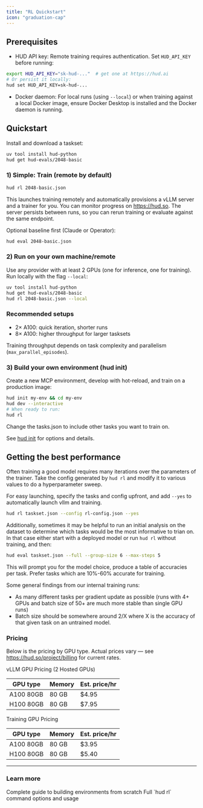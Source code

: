 ```yaml
---
title: "RL Quickstart"
icon: "graduation-cap"
---
```


## Prerequisites

- HUD API key: Remote training requires authentication. Set `HUD_API_KEY` before running:

```bash
export HUD_API_KEY="sk-hud-..."  # get one at https://hud.ai
# Or persist it locally:
hud set HUD_API_KEY=sk-hud-...
```

- Docker daemon: For local runs (using `--local`) or when training against a local Docker image, ensure Docker Desktop is installed and the Docker daemon is running.

## Quickstart

Install and download a taskset:

```bash
uv tool install hud-python
hud get hud-evals/2048-basic
```

### 1) Simple: Train (remote by default)

```bash
hud rl 2048-basic.json
```

This launches training remotely and automatically provisions a vLLM server and a trainer for you. You can monitor progress on https://hud.so. The server persists between runs, so you can rerun training or evaluate against the same endpoint.

Optional baseline first (Claude or Operator):

```bash
hud eval 2048-basic.json
```

### 2) Run on your own machine/remote

Use any provider with at least 2 GPUs (one for inference, one for training). Run locally with the flag `--local`:

```bash
uv tool install hud-python
hud get hud-evals/2048-basic
hud rl 2048-basic.json --local
```

### Recommended setups

- 2× A100: quick iteration, shorter runs
- 8× A100: higher throughput for larger tasksets

Training throughput depends on task complexity and parallelism (`max_parallel_episodes`).

### 3) Build your own environment (hud init)

Create a new MCP environment, develop with hot-reload, and train on a production image:

```bash
hud init my-env && cd my-env
hud dev --interactive
# When ready to run:
hud rl
```

Change the tasks.json to include other tasks you want to train on.

See [hud init](/reference/cli/init) for options and details.


## Getting the best performance

Often training a good model requires many iterations over the parameters of the trainer. Take the config generated by `hud rl` and modify it to various values to do a hyperparameter sweep.

For easy launching, specify the tasks and config upfront, and add `--yes` to automatically launch vllm and training.

```bash
hud rl taskset.json --config rl-config.json --yes
```

Additionally, sometimes it may be helpful to run an initial analysis on the dataset to determine which tasks would be the most informative to trian on. In that case either start with a deployed model or run `hud rl` without training, and then:

```bash
hud eval taskset.json --full --group-size 6 --max-steps 5
```

This will prompt you for the model choice, produce a table of accuracies per task. Prefer tasks which are 10%-60% accurate for training.

Some general findings from our internal training runs:
- As many different tasks per gradient update as possible (runs with 4+ GPUs and batch size of 50+ are much more stable than single GPU runs)
- Batch size should be somewhere around 2/X where X is the accuracy of that given task on an untrained model.

### Pricing

Below is the pricing by GPU type. Actual prices vary — see https://hud.so/project/billing for current rates.

vLLM GPU Pricing (2 Hosted GPUs)

| GPU type | Memory | Est. price/hr |
| --- | --- | --- |
| A100 80GB | 80 GB | $4.95 |
| H100 80GB | 80 GB | $7.95 |

Training GPU Pricing

| GPU type | Memory | Est. price/hr |
| --- | --- | --- |
| A100 80GB | 80 GB | $3.95 |
| H100 80GB | 80 GB | $5.40 |

---

### Learn more

<CardGroup cols={2}>
<Card title="Environment Quickstart" icon="cube" href="/build-environments">
  Complete guide to building environments from scratch
</Card>

<Card title="RL CLI Reference" icon="terminal" href="/reference/cli/rl">
  Full `hud rl` command options and usage
</Card>
</CardGroup>